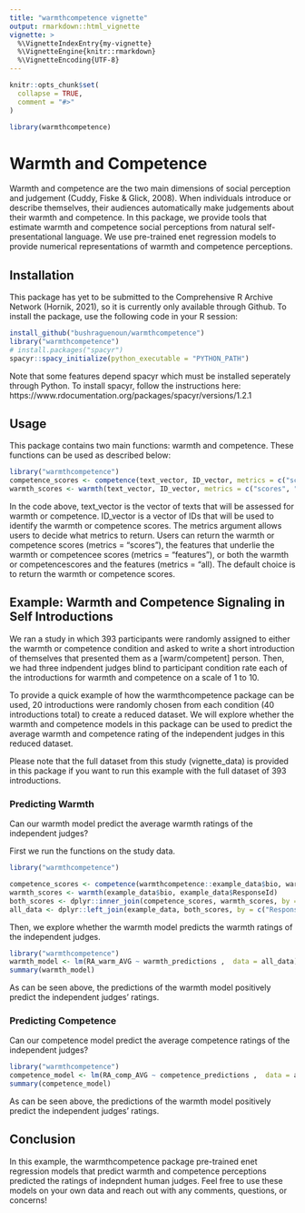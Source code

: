 ```yaml
---
title: "warmthcompetence vignette"
output: rmarkdown::html_vignette
vignette: >
  %\VignetteIndexEntry{my-vignette}
  %\VignetteEngine{knitr::rmarkdown}
  %\VignetteEncoding{UTF-8}
---
```


```r
knitr::opts_chunk$set(
  collapse = TRUE,
  comment = "#>"
)
```

```r
library(warmthcompetence)
```

# Warmth and Competence

Warmth and competence are the two main dimensions of social perception and judgement (Cuddy, Fiske & Glick, 2008). When individuals introduce or describe themselves, their audiences automatically make judgements about their warmth and competence. In this package, we provide tools that estimate warmth and competence social perceptions from natural self-presentational language. We use pre-trained enet regression models to provide numerical representations of warmth and competence perceptions.

## Installation

This package has yet to be submitted to the Comprehensive R Archive Network (Hornik, 2021), so it is currently only available through Github. To install the package, use the following code in your R session:

```r
install_github("bushraguenoun/warmthcompetence")
library("warmthcompetence")
# install.packages("spacyr")
spacyr::spacy_initialize(python_executable = "PYTHON_PATH")
```

Note that some features depend spacyr which must be installed seperately through Python. To install spacyr, follow the instructions here: https://www.rdocumentation.org/packages/spacyr/versions/1.2.1

## Usage

This package contains two main functions: warmth and competence. These functions can be used as described below:

```r
library("warmthcompetence")
competence_scores <- competence(text_vector, ID_vector, metrics = c("scores", "features", "all")
warmth_scores <- warmth(text_vector, ID_vector, metrics = c("scores", "features", "all")
```

In the code above, text_vector is the vector of texts that will be assessed for warmth or competence. ID_vector is a vector of IDs that will be used to identify the warmth or competence scores. The metrics argument allows users to decide what metrics to return. Users can return the warmth or competence scores (metrics = "scores"), the features that underlie the warmth or competencee scores (metrics = "features"), or both the warmth or competencescores and the features (metrics = "all). The default choice is to return the warmth or competence scores.

## Example: Warmth and Competence Signaling in Self Introductions

We ran a study in which 393 participants were randomly assigned to either the warmth or competence condition and asked to write a short introduction of themselves that presented them as a [warm/competent] person. Then, we had three indpendent judges blind to participant condition rate each of the introductions for warmth and competence on a scale of 1 to 10. 

To provide a quick example of how the warmthcompetence package can be used, 20 introductions were randomly chosen from each condition (40 introductions total) to create a reduced dataset. We will explore whether the warmth and competence models in this package can be used to predict the average warmth and competence rating of the independent judges in this reduced dataset.

Please note that the full dataset from this study (vignette_data) is provided in this package if you want to run this example with the full dataset of 393 introductions.

### Predicting Warmth

Can our warmth model predict the average warmth ratings of the independent judges?

First we run the functions on the study data.

```r
library("warmthcompetence")
```

```r
competence_scores <- competence(warmthcompetence::example_data$bio, warmthcompetence::example_data$ResponseId)
warmth_scores <- warmth(example_data$bio, example_data$ResponseId)
both_scores <- dplyr::inner_join(competence_scores, warmth_scores, by = c("ID" = "ID"))
all_data <- dplyr::left_join(example_data, both_scores, by = c("ResponseId" = "ID"))
```

Then, we explore whether the warmth model predicts the warmth ratings of the independent judges.

```r
library("warmthcompetence")
warmth_model <- lm(RA_warm_AVG ~ warmth_predictions ,  data = all_data)
summary(warmth_model)
```

As can be seen above, the predictions of the warmth model positively predict the independent judges' ratings.

### Predicting Competence

Can our competence model predict the average competence ratings of the independent judges?


```r
library("warmthcompetence")
competence_model <- lm(RA_comp_AVG ~ competence_predictions ,  data = all_data)
summary(competence_model)
```

As can be seen above, the predictions of the warmth model positively predict the independent judges' ratings.

## Conclusion

In this example, the warmthcompetence package pre-trained enet regression models that predict warmth and competence perceptions predicted the ratings of indepndent human judges. Feel free to use these models on your own data and reach out with any comments, questions, or concerns!
